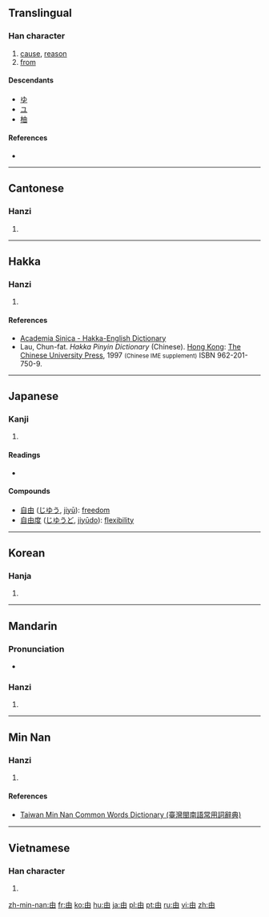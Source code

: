 ==Translingual==

===Han character===
{{Han char|rn=102|rad=田|as=00|sn=5|four=5060<sub>0</sub>|canj=中田 (LW)}}

# [[cause]], [[reason]]
# [[from]]

====Descendants====
* [[ゆ]]
* [[ユ]]
* [[柚]]

====References====
* {{Han ref|kx=0757.010|dkj=21724|dj=1167.020|hdz=42524.020|uh=7531|ud=30001|bh=A5D1|bd=42449}}

----

==Cantonese==

===Hanzi===
{{yue-hanzi|jyut=[[jau4]]|y=yau4}}

# {{defn|lang=yue|sort=田00}}

----

==Hakka==

===Hanzi===
{{hak-hanzi|poj=[[yû]] (yu<sup>5</sup>)|gd=|hpy=yiu2}}

# {{defn|lang=hak|sort=田00}}

====References====
*[http://minhakka.ling.sinica.edu.tw/bkg/hakyin/search.php?DETAIL=1&LIMIT=id=58656&dbname=su_tian_1&graph=2 Academia Sinica - Hakka-English Dictionary]
*Lau, Chun-fat. ''Hakka Pinyin Dictionary'' (Chinese). [[Hong Kong]]: [[w:Chinese University of Hong Kong|The Chinese University Press]], 1997 <small>(Chinese IME supplement)</small> ISBN 962-201-750-9.

----

==Japanese==

===Kanji===
{{ja-kanji|grade=3|rs=田00}}

# {{defn|lang=ja|sort=田00}}

====Readings====
* {{ja-readings|on=[[ゆう]] (yū), [[ゆ]] (yu), [[ゆい]] (yui)|kun=[[よし]] (yoshi), [[よる]] (yoru), [[より]] (yori)|nanori=}}

====Compounds====
* [[自由]] ([[じゆう]], [[jiyū]]): [[freedom]]
* [[自由度]] ([[じゆうど]], [[jiyūdo]]): [[flexibility]]

----

==Korean==

===Hanja===
{{ko-hanja|hangeul=유|eumhun=|rv=yu|mr=yu|y=yu}}

# {{defn|lang=ko|sort=田00}}

----

==Mandarin==

===Pronunciation===
* {{audio|Zh-yóu.ogg|Audio}}

===Hanzi===
{{cmn-hanzi|pin=[[yóu]] ([[you2]])|wg=yu<sup>2</sup>}}

# {{defn|lang=cmn|sort=田00}}

----

==Min Nan==

===Hanzi===
{{nan-hanzi|tlpa=iû (iu<sup>5</sup>)}}

# {{defn|lang=nan|sort=田00}}

====References====
*[http://twblg.dict.edu.tw/holodict_new/result_detail.jsp?n_no=1856&curpage=1&sample=%E7%94%B1&radiobutton=1&querytarget=1&limit=20&pagenum=1&rowcount=6 Taiwan Min Nan Common Words Dictionary (臺灣閩南語常用詞辭典)]

----

==Vietnamese==

===Han character===
{{vi-hantu|[[do]], [[dô]], [[ro]], [[sân]]|rs=田00}}

# {{defn|lang=vi|sort=田00}}

[[zh-min-nan:由]]
[[fr:由]]
[[ko:由]]
[[hu:由]]
[[ja:由]]
[[pl:由]]
[[pt:由]]
[[ru:由]]
[[vi:由]]
[[zh:由]]